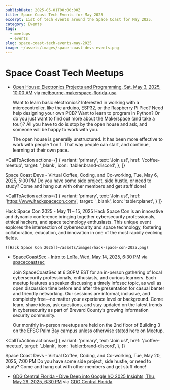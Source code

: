 ```yaml
---
publishDate: 2025-05-01T00:00:00Z
title: Space Coast Tech Events for May 2025
excerpt: List of tech events around the Space Coast for May 2025.
category: Events
tags:
  - meetups
  - events
slug: space-coast-tech-events-may-2025
image: ~/assets/images/space-coast-devs-events.png
---
```



# Space Coast Tech Meetups

- [Open House: Electronics Projects and Programming, Sat, May 3, 2025, 10:00 AM](https://www.meetup.com/melbourne-makerspace-florida-usa/events/306776124/?eventOrigin=group_upcoming_events) via [melbourne-makerspace-florida-usa](https://www.meetup.com/melbourne-makerspace-florida-usa/?eventOrigin=event_home_page)

  Want to learn basic electronics? Interested in working with a microcontroller, like the arduino, ESP32, or the Raspberry Pi Pico? Need help designing your own PCB? Want to learn to program in Python? Or do you just want to find out more about the Makerspace (and take a tour)? All you have to do is stop by the open house and ask, and someone will be happy to work with you.

  The open house is generally unstructured. It has been more effective to work with people 1 on 1. That way people can start, and continue, learning at their own pace.

<CallToAction
  actions={[
    {
      variant: 'primary',
      text: 'Join us!',
      href: '/coffee-meetup',
      target: '_blank',
      icon: 'tabler:brand-discord',
    },
  ]}
>
  <Fragment slot="title">Space Coast Devs - Virtual Coffee, Coding, and Co-working, Tue, May 6, 2025, 5:00 PM</Fragment>
  <Fragment slot="subtitle">
    Do you have some side project, side hustle, or need to study? Come and hang out with other members and get stuff
    done!
  </Fragment>
</CallToAction>

<CallToAction
  actions={[
    {
      variant: 'primary',
      text: 'Join us!',
      href: 'https://www.hackspacecon.com/',
      target: '_blank',
      icon: 'tabler:planet',
    }
  ]}
>
  <Fragment slot="title">
    Hack Space Con 2025 - May 11 – 15, 2025
  </Fragment>
  <Fragment slot="subtitle">
    Hack Space Con is an innovative and dynamic conference bringing together cybersecurity professionals, ethical hackers, and space technology enthusiasts. This unique event explores the intersection of cybersecurity and space technology, fostering collaboration, education, and innovation in one of the most rapidly evolving fields.

    ![Hack Space Con 2025](~/assets/images/hack-space-con-2025.png)

  </Fragment>
</CallToAction>

- [SpaceCoastSec - Intro to LoRa, Wed, May 14, 2025, 6:30 PM](https://www.meetup.com/spacecoastsec/events/305158698/?eventOrigin=group_upcoming_events) via [spacecoastsec](https://www.meetup.com/spacecoastsec/?eventOrigin=event_home_page)

  Join SpaceCoastSec at 6:30PM EST for an in-person gathering of local cybersecurity professionals, enthusiasts, and curious learners. Each meetup features a speaker discussing a timely infosec topic, as well as open discussion time before and after the presentation for casual banter and friendly networking. Our sessions are informal, inclusive, and completely free—no matter your experience level or background. Come learn, share ideas, ask questions, and stay updated on the latest trends in cybersecurity as part of Brevard County’s growing information security community.

  Our monthly in-person meetups are held on the 2nd floor of Building 3 on the EFSC Palm Bay campus unless otherwise stated here on Meetup.

<CallToAction
  actions={[
    {
      variant: 'primary',
      text: 'Join us!',
      href: '/coffee-meetup',
      target: '_blank',
      icon: 'tabler:brand-discord',
    },
  ]}
>
  <Fragment slot="title">
    Space Coast Devs - Virtual Coffee, Coding, and Co-working, Tue, May 20, 2025, 7:00 PM
  </Fragment>
  <Fragment slot="subtitle">
    Do you have some side project, side hustle, or need to study? Come and hang out with other members and get stuff
    done!
  </Fragment>
</CallToAction>

- [GDG Central Florida - Dive Deep into Google I/O 2025 Insights, Thu, May 29, 2025, 6:30 PM](https://gdg.community.dev/events/details/google-gdg-central-florida-presents-dive-deep-into-google-io-2025-insights/) via [GDG Central Florida](https://googledevscentralflorida.com/)
